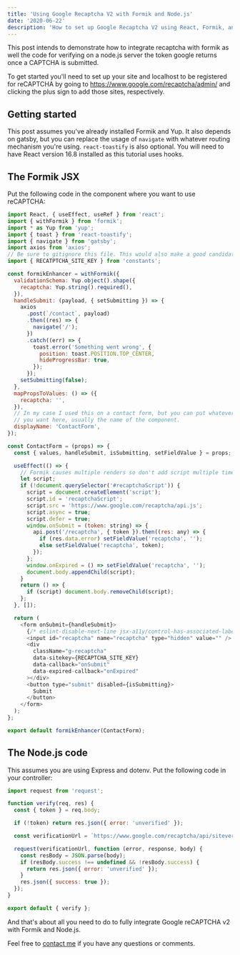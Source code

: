 ```yaml
---
title: 'Using Google Recaptcha V2 with Formik and Node.js'
date: '2020-06-22'
description: 'How to set up Google Recaptcha V2 using React, Formik, and Node.js'
---
```


This post intends to demonstrate how to integrate recaptcha with formik
as well the code for verifying on a node.js server the token google returns
once a CAPTCHA is submitted.

To get started you'll need to set up your site and localhost to be registered
for reCAPTCHA by going to https://www.google.com/recaptcha/admin/ and clicking
the plus sign to add those sites, respectively.

## Getting started

This post assumes you've already installed Formik and Yup. It also depends on gatsby, but you can replace the usage of `navigate` with whatever routing
mechanism you're using. `react-toastify` is also optional. You will need to
have React version 16.8 installed as this tutorial uses hooks.

## The Formik JSX

Put the following code in the component where you want to use reCAPTCHA\:

```javascript
import React, { useEffect, useRef } from 'react';
import { withFormik } from 'formik';
import * as Yup from 'yup';
import { toast } from 'react-toastify';
import { navigate } from 'gatsby';
import axios from 'axios';
// Be sure to gitignore this file. This would also make a good candidate env variable.
import { RECATPTCHA_SITE_KEY } from 'constants';

const formikEnhancer = withFormik({
  validationSchema: Yup.object().shape({
    recaptcha: Yup.string().required(),
  }),
  handleSubmit: (payload, { setSubmitting }) => {
    axios
      .post(`/contact`, payload)
      .then((res) => {
        navigate('/');
      })
      .catch((err) => {
        toast.error('Something went wrong', {
          position: toast.POSITION.TOP_CENTER,
          hideProgressBar: true,
        });
      });
    setSubmitting(false);
  },
  mapPropsToValues: () => ({
    recaptcha: '',
  }),
  // In my case I used this on a contact form, but you can put whatever
  // you want here, usually the name of the component.
  displayName: 'ContactForm',
});

const ContactForm = (props) => {
  const { values, handleSubmit, isSubmitting, setFieldValue } = props;

  useEffect(() => {
    // Formik causes multiple renders so don't add script multiple times
    let script;
    if (!document.querySelector('#recaptchaScript')) {
      script = document.createElement('script');
      script.id = 'recaptchaScript';
      script.src = 'https://www.google.com/recaptcha/api.js';
      script.async = true;
      script.defer = true;
      window.onSubmit = (token: string) => {
        api.post('/recaptcha', { token }).then((res: any) => {
          if (res.data.error) setFieldValue('recaptcha', '');
          else setFieldValue('recaptcha', token);
        });
      };
      window.onExpired = () => setFieldValue('recaptcha', '');
      document.body.appendChild(script);
    }
    return () => {
      if (script) document.body.removeChild(script);
    };
  }, []);

  return (
    <form onSubmit={handleSubmit}>
      {/* eslint-disable-next-line jsx-a11y/control-has-associated-label */}
      <input id="recaptcha" name="recaptcha" type="hidden" value="" />
      <div
        className="g-recaptcha"
        data-sitekey={RECAPTCHA_SITE_KEY}
        data-callback="onSubmit"
        data-expired-callback="onExpired"
      ></div>
      <button type="submit" disabled={isSubmitting}>
        Submit
      </button>
    </form>
  );
};

export default formikEnhancer(ContactForm);
```

## The Node.js code

This assumes you are using Express and dotenv. Put the following code in your controller\:

```javascript
import request from 'request';

function verify(req, res) {
  const { token } = req.body;

  if (!token) return res.json({ error: 'unverified' });

  const verificationUrl = `https://www.google.com/recaptcha/api/siteverify?secret=${process.env.RECAPTCHA_SECRET_KEY}&response=${token}&remoteip=${req.connection.remoteAddress}`;

  request(verificationUrl, function (error, response, body) {
    const resBody = JSON.parse(body);
    if (resBody.success !== undefined && !resBody.success) {
      return res.json({ error: 'unverified' });
    }
    res.json({ success: true });
  });
}

export default { verify };
```

And that's about all you need to do to fully integrate Google reCAPTCHA v2 with
Formik and Node.js.

Feel free to [contact me](/contact) if you have any
questions or comments.
